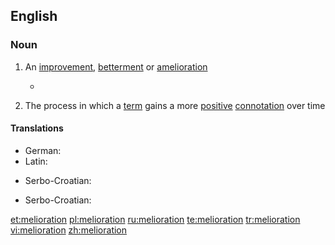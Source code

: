 ==English==

===Noun===
{{en-noun|s|-}}

# {{archaic}} An [[improvement]], [[betterment]] or [[amelioration]]
#*{{quote-book|year=1860|author=True Worthy Hoit|title=The Right of American Slavery|chapter=|edition=|url=http://www.gutenberg.org/etext/25277
|passage=It would seem that the rise and progress of this Republic; the spread of our ocean commerce; the building of a thousand cities; the rush of the world to our shores; the peopling of our boundless plains; the rapid birth of new States into our Union; the triumph of our arms; our repeated accessions of territory; our maritime and commercial superiority; our foreign discoveries; our inventions in mechanism; our discoveries in science; the use of steam, and electricity; our statesmanship, and foreign diplomacy; a thousand miraculous incidents of individual enterprise and success; the discovery of gold, of silver, and iron; our internal improvements and '''meliorations'''; our national ''prestige''; and finally, our greatness and glory as a nation,--ought to suffice for any reasonable conception of the marvellous, as they outstrip the more ignoble creations of fancy, and absolutely invade the former domain of fiction and romance. }}
# {{linguistics}} The process in which a [[term]] gains a more [[positive]] [[connotation]] over time

====Translations====
{{trans-top|improvement}}
* German: {{t+|de|Melioration|f}}
* Latin: {{t-|la|melioratio|f}}
{{trans-mid}}
* Serbo-Croatian: {{t|sh|melioracija|f|sc=Latn}}
{{trans-bottom}}

{{trans-top|process in which a term gains a more positive connotation over time}}
* Serbo-Croatian: {{t|sh|melioracija|f|sc=Latn}}
{{trans-mid}}
{{trans-bottom}}

[[et:melioration]]
[[pl:melioration]]
[[ru:melioration]]
[[te:melioration]]
[[tr:melioration]]
[[vi:melioration]]
[[zh:melioration]]